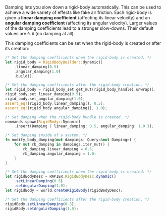 
Damping lets you slow down a rigid-body automatically. This can be used to achieve a wide variety of effects like
fake air friction. Each rigid-body is given a **linear damping coefficient** (affecting its linear velocity) and an
**angular damping coefficient** (affecting its angular velocity). Larger values of the damping coefficients lead to
a stronger slow-downs. Their default values are `0.0` (no damping at all).


This damping coefficients can be set when the rigid-body is created or after its creation:

<rapier>

```rust
/* Set the damping coefficients when the rigid-body is created. */
let rigid_body = RigidBodyBuilder::dynamic()
    .linear_damping(0.5)
    .angular_damping(1.0)
    .build();
```
```rust
/* Set the damping coefficients after the rigid-body creation. */
let rigid_body = rigid_body_set.get_mut(rigid_body_handle).unwrap();
rigid_body.set_linear_damping(0.5);
rigid_body.set_angular_damping(1.0);
assert_eq!(rigid_body.linear_damping(), 0.5);
assert_eq!(rigid_body.angular_damping(), 1.0);
```

</rapier>
<bevy>

```rust
/* Set damping when the rigid-body bundle is created. */
commands.spawn(RigidBody::Dynamic)
    .insert(Damping { linear_damping: 0.5, angular_damping: 1.0 });
```
```rust
/* Set damping inside of a system. */
fn modify_body_damping(mut dampings: Query<&mut Damping>) {
    for mut rb_damping in dampings.iter_mut() {
        rb_damping.linear_damping = 0.5;
        rb_damping.angular_damping = 1.0;
    }
}
```

</bevy>
<js>

```js
/* Set the damping coefficients when the rigid-body is created. */
let rigidBodyDesc = RAPIER.RigidBodyDesc.dynamic()
    .setLinearDamping(0.5)
    .setAngularDamping(1.0);
let rigidBody = world.createRigidBody(rigidBodyDesc);
```
```js
/* Set the damping coefficients after the rigid-body creation. */
rigidBody.setLinearDamping(0.5);
rigidBody.setAngularDamping(1.0);
```

</js>